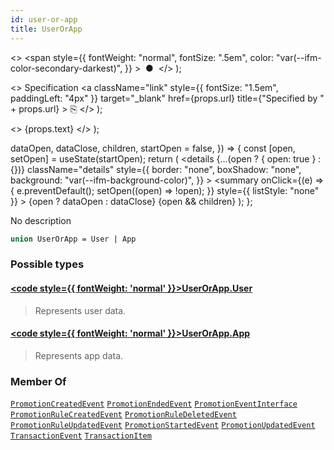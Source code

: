 ```yaml
---
id: user-or-app
title: UserOrApp
---
```


  <>
    <span
      style={{
        fontWeight: "normal",
        fontSize: ".5em",
        color: "var(--ifm-color-secondary-darkest)",
      }}
    >
      &nbsp;●&nbsp;
    </span>
  </>
);

  <>
    Specification
    <a
      className="link"
      style={{ fontSize: "1.5em", paddingLeft: "4px" }}
      target="\_blank"
      href={props.url}
      title={"Specified by " + props.url}
    >
      ⎘
    </a>
  </>
);

  <>
    <span className={props.class}>{props.text}</span>
  </>
);


  dataOpen,
  dataClose,
  children,
  startOpen = false,
}) => {
  const [open, setOpen] = useState(startOpen);
  return (
    <details
      {...(open ? { open: true } : {})}
      className="details"
      style={{
        border: "none",
        boxShadow: "none",
        background: "var(--ifm-background-color)",
      }}
    >
      <summary
        onClick={(e) => {
          e.preventDefault();
          setOpen((open) => !open);
        }}
        style={{ listStyle: "none" }}
      >
        {open ? dataOpen : dataClose}
      </summary>
      {open && children}
    </details>
  );
};

No description

```graphql
union UserOrApp = User | App
```

### Possible types

#### [<code style={{ fontWeight: 'normal' }}>UserOrApp.<b>User</b></code>](../../../api-reference/users/objects/user) <Badge class="badge badge--secondary" text="object"/> <Badge class="badge badge--secondary" text="users"/>

> Represents user data.

#### [<code style={{ fontWeight: 'normal' }}>UserOrApp.<b>App</b></code>](../../../api-reference/apps/objects/app) <Badge class="badge badge--secondary" text="object"/> <Badge class="badge badge--secondary" text="apps"/>

> Represents app data.

### Member Of

[`PromotionCreatedEvent`](../../../api-reference/discounts/objects/promotion-created-event) <Badge class="badge badge--secondary" text="object"/><Bullet />[`PromotionEndedEvent`](../../../api-reference/discounts/objects/promotion-ended-event) <Badge class="badge badge--secondary" text="object"/><Bullet />[`PromotionEventInterface`](../../../api-reference/miscellaneous/interfaces/promotion-event-interface) <Badge class="badge badge--secondary" text="interface"/><Bullet />[`PromotionRuleCreatedEvent`](../../../api-reference/discounts/objects/promotion-rule-created-event) <Badge class="badge badge--secondary" text="object"/><Bullet />[`PromotionRuleDeletedEvent`](../../../api-reference/discounts/objects/promotion-rule-deleted-event) <Badge class="badge badge--secondary" text="object"/><Bullet />[`PromotionRuleUpdatedEvent`](../../../api-reference/discounts/objects/promotion-rule-updated-event) <Badge class="badge badge--secondary" text="object"/><Bullet />[`PromotionStartedEvent`](../../../api-reference/discounts/objects/promotion-started-event) <Badge class="badge badge--secondary" text="object"/><Bullet />[`PromotionUpdatedEvent`](../../../api-reference/discounts/objects/promotion-updated-event) <Badge class="badge badge--secondary" text="object"/><Bullet />[`TransactionEvent`](../../../api-reference/payments/objects/transaction-event) <Badge class="badge badge--secondary" text="object"/><Bullet />[`TransactionItem`](../../../api-reference/payments/objects/transaction-item) <Badge class="badge badge--secondary" text="object"/>
